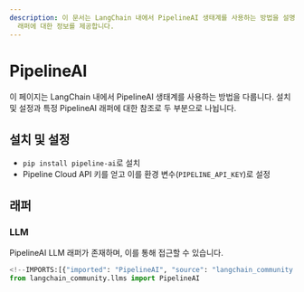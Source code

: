 ```yaml
---
description: 이 문서는 LangChain 내에서 PipelineAI 생태계를 사용하는 방법을 설명하며, 설치, 설정 및 PipelineAI
  래퍼에 대한 정보를 제공합니다.
---
```


# PipelineAI

이 페이지는 LangChain 내에서 PipelineAI 생태계를 사용하는 방법을 다룹니다. 설치 및 설정과 특정 PipelineAI 래퍼에 대한 참조로 두 부분으로 나뉩니다.

## 설치 및 설정

- `pip install pipeline-ai`로 설치
- Pipeline Cloud API 키를 얻고 이를 환경 변수(`PIPELINE_API_KEY`)로 설정

## 래퍼

### LLM

PipelineAI LLM 래퍼가 존재하며, 이를 통해 접근할 수 있습니다.

```python
<!--IMPORTS:[{"imported": "PipelineAI", "source": "langchain_community.llms", "docs": "https://api.python.langchain.com/en/latest/llms/langchain_community.llms.pipelineai.PipelineAI.html", "title": "PipelineAI"}]-->
from langchain_community.llms import PipelineAI
```